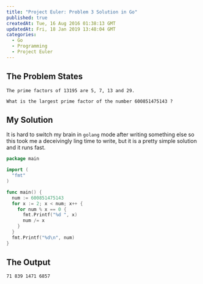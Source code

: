 ```yaml
---
title: "Project Euler: Problem 3 Solution in Go"
published: true
createdAt: Tue, 16 Aug 2016 01:38:13 GMT
updatedAt: Fri, 18 Jan 2019 13:48:04 GMT
categories:
  - Go
  - Programming
  - Project Euler
---
```


## The Problem States

```text
The prime factors of 13195 are 5, 7, 13 and 29.

What is the largest prime factor of the number 600851475143 ?
```

## My Solution

It is hard to switch my brain in `golang` mode after writing something else so this took me a deceivingly ling time
to write, but it is a pretty simple solution and it runs fast.

```go
package main

import (
  "fmt"
)

func main() {
  num := 600851475143
  for x := 2; x < num; x++ {
    for num % x == 0 {
      fmt.Printf("%d ", x)
      num /= x
    }
  }
  fmt.Printf("%d\n", num)
}
```

## The Output

```text
71 839 1471 6857
```
